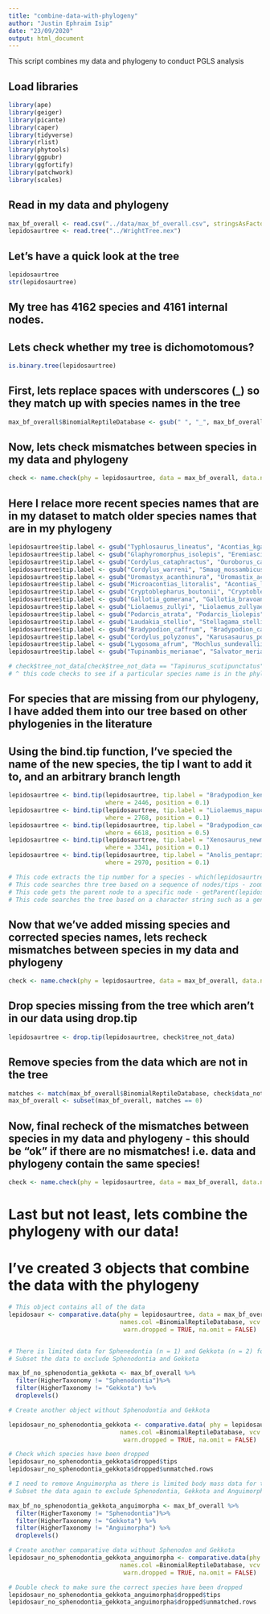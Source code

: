 ```yaml
---
title: "combine-data-with-phylogeny"
author: "Justin Ephraim Isip"
date: "23/09/2020"
output: html_document
---
```



This script combines my data and phylogeny to conduct PGLS analysis

## Load libraries
```r
library(ape)
library(geiger)
library(picante)
library(caper)
library(tidyverse)
library(rlist)
library(phytools)
library(ggpubr)
library(ggfortify)
library(patchwork)
library(scales)
```

## Read in my data and phylogeny
```r
max_bf_overall <- read.csv("../data/max_bf_overall.csv", stringsAsFactors = T)
lepidosaurtree <- read.tree("../WrightTree.nex")
```


## Let's have a quick look at the tree
```r
lepidosaurtree
str(lepidosaurtree)
```

## My tree has 4162 species and 4161 internal nodes. 
## Lets check whether my tree is dichomotomous?
```r
is.binary.tree(lepidosaurtree)
```

## First, lets replace spaces with underscores (_) so they match up with species names in the tree
```r
max_bf_overall$BinomialReptileDatabase <- gsub(" ", "_", max_bf_overall$BinomialReptileDatabase)
```

## Now, lets check mismatches between species in my data and phylogeny
```r
check <- name.check(phy = lepidosaurtree, data = max_bf_overall, data.names = max_bf_overall$BinomialReptileDatabase)
```

## Here I relace more recent species names that are in my dataset to match older species names that are in my phylogeny
```r

lepidosaurtree$tip.label <- gsub("Typhlosaurus_lineatus", "Acontias_kgalagadi", lepidosaurtree$tip.label)
lepidosaurtree$tip.label <- gsub("Glaphyromorphus_isolepis", "Eremiascincus_isolepis", lepidosaurtree$tip.label)
lepidosaurtree$tip.label <- gsub("Cordylus_cataphractus", "Ouroborus_cataphractus", lepidosaurtree$tip.label)
lepidosaurtree$tip.label <- gsub("Cordylus_warreni", "Smaug_mossambicus", lepidosaurtree$tip.label)
lepidosaurtree$tip.label <- gsub("Uromastyx_acanthinura", "Uromastix_acanthinura", lepidosaurtree$tip.label)
lepidosaurtree$tip.label <- gsub("Microacontias_litoralis", "Acontias_litoralis", lepidosaurtree$tip.label)
lepidosaurtree$tip.label <- gsub("Cryptoblepharus_boutonii", "Cryptoblepharus_metallicus", lepidosaurtree$tip.label)
lepidosaurtree$tip.label <- gsub("Gallotia_gomerana", "Gallotia_bravoana", lepidosaurtree$tip.label)
lepidosaurtree$tip.label <- gsub("Liolaemus_zullyi", "Liolaemus_zullyae", lepidosaurtree$tip.label)
lepidosaurtree$tip.label <- gsub("Podarcis_atrata", "Podarcis_liolepis", lepidosaurtree$tip.label)
lepidosaurtree$tip.label <- gsub("Laudakia_stellio", "Stellagama_stellio", lepidosaurtree$tip.label)
lepidosaurtree$tip.label <- gsub("Bradypodion_caffrum", "Bradypodion_caffer", lepidosaurtree$tip.label)
lepidosaurtree$tip.label <- gsub("Cordylus_polyzonus", "Karusasaurus_polyzonus", lepidosaurtree$tip.label)
lepidosaurtree$tip.label <- gsub("Lygosoma_afrum", "Mochlus_sundevallii", lepidosaurtree$tip.label)
lepidosaurtree$tip.label <- gsub("Tupinambis_merianae", "Salvator_merianae", lepidosaurtree$tip.label)

# check$tree_not_data[check$tree_not_data == "Tapinurus_scutipunctatus"]
# ^ this code checks to see if a particular species name is in the phylogeny
```

## For species that are missing from our phylogeny, I have added them into our tree based on other phylogenies in the literature
## Using the bind.tip function, I've specied the name of the new species, the tip I want to add it to, and an arbitrary branch length
```r

lepidosaurtree <- bind.tip(lepidosaurtree, tip.label = "Bradypodion_kentanicum",
                           where = 2446, position = 0.1)
lepidosaurtree <- bind.tip(lepidosaurtree, tip.label = "Liolaemus_mapuche",
                           where = 2768, position = 0.1)
lepidosaurtree <- bind.tip(lepidosaurtree, tip.label = "Bradypodion_caeruleogula",
                           where = 6618, position = 0.5)
lepidosaurtree <- bind.tip(lepidosaurtree, tip.label = "Xenosaurus_newmanorum",
                           where = 3341, position = 0.1)
lepidosaurtree <- bind.tip(lepidosaurtree, tip.label = "Anolis_pentaprion",
                           where = 2970, position = 0.1)

# This code extracts the tip number for a species - which(lepidosaurtree$tip.label == "Aspidoscelis_flagellicauda")
# This code searches thre tree based on a sequence of nodes/tips - zoom(lepidosaurtree, 2970:2971 , subtree = TRUE)
# This code gets the parent node to a specific node - getParent(lepidosaurtree, node = 2768)
# This code searches the tree based on a character string such as a genus - zoom(lepidosaurtree, grep("Bradypodion", lepidosaurtree$tip.label))

```

## Now that we've added missing species and corrected species names, lets recheck mismatches between species in my data and phylogeny 
```r
check <- name.check(phy = lepidosaurtree, data = max_bf_overall, data.names = max_bf_overall$BinomialReptileDatabase)
```

## Drop species missing from the tree which aren't in our data using drop.tip
```r
lepidosaurtree <- drop.tip(lepidosaurtree, check$tree_not_data)
```

## Remove species from the data which are not in the tree
```r
matches <- match(max_bf_overall$BinomialReptileDatabase, check$data_not_tree, nomatch = 0)
max_bf_overall <- subset(max_bf_overall, matches == 0)
```

## Now, final recheck of the mismatches between species in my data and phylogeny - this should be "ok" if there are no mismatches! i.e. data and phylogeny contain the same species!
```r
check <- name.check(phy = lepidosaurtree, data = max_bf_overall, data.names = max_bf_overall$BinomialReptileDatabase)
```

# Last but not least, lets combine the phylogeny with our data!
# I've created 3 objects that combine the data with the phylogeny
```r
# This object contains all of the data
lepidosaur <- comparative.data(phy = lepidosaurtree, data = max_bf_overall, 
                               names.col =BinomialReptileDatabase, vcv = TRUE,
                                warn.dropped = TRUE, na.omit = FALSE)


# There is limited data for Sphenedontia (n = 1) and Gekkota (n = 2) for the superfamily analysis
# Subset the data to exclude Sphenodontia and Gekkota

max_bf_no_sphenodontia_gekkota <- max_bf_overall %>%
  filter(HigherTaxonomy != "Sphenodontia")%>%
  filter(HigherTaxonomy != "Gekkota") %>%
  droplevels()

# Create another object without Sphenodontia and Gekkota

lepidosaur_no_sphenodontia_gekkota <- comparative.data( phy = lepidosaurtree, data = max_bf_no_sphenodontia_gekkota, 
                               names.col =BinomialReptileDatabase, vcv = TRUE,
                                warn.dropped = TRUE, na.omit = FALSE)

# Check which species have been dropped
lepidosaur_no_sphenodontia_gekkota$dropped$tips
lepidosaur_no_sphenodontia_gekkota$dropped$unmatched.rows

# I need to remove Anguimorpha as there is limited body mass data for this superfamily
# Subset the data again to exclude Sphenodontia, Gekkota and Anguimorpha

max_bf_no_sphenodontia_gekkota_anguimorpha <- max_bf_overall %>%
  filter(HigherTaxonomy != "Sphenodontia")%>%
  filter(HigherTaxonomy != "Gekkota") %>%
  filter(HigherTaxonomy != "Anguimorpha") %>%
  droplevels()

# Create another comparative data without Sphenodon and Gekkota
lepidosaur_no_sphenodontia_gekkota_anguimorpha <- comparative.data(phy = lepidosaurtree, data = max_bf_no_sphenodontia_gekkota_anguimorpha, 
                               names.col =BinomialReptileDatabase, vcv = TRUE,
                                warn.dropped = TRUE, na.omit = FALSE)

# Double check to make sure the correct species have been dropped
lepidosaur_no_sphenodontia_gekkota_anguimorpha$dropped$tips
lepidosaur_no_sphenodontia_gekkota_anguimorpha$dropped$unmatched.rows


```
